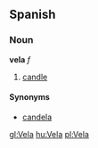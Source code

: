 ==Spanish==
===Noun===
'''vela''' ''f''

# [[candle]]

====Synonyms====
*[[candela]]

[[gl:Vela]]
[[hu:Vela]]
[[pl:Vela]]